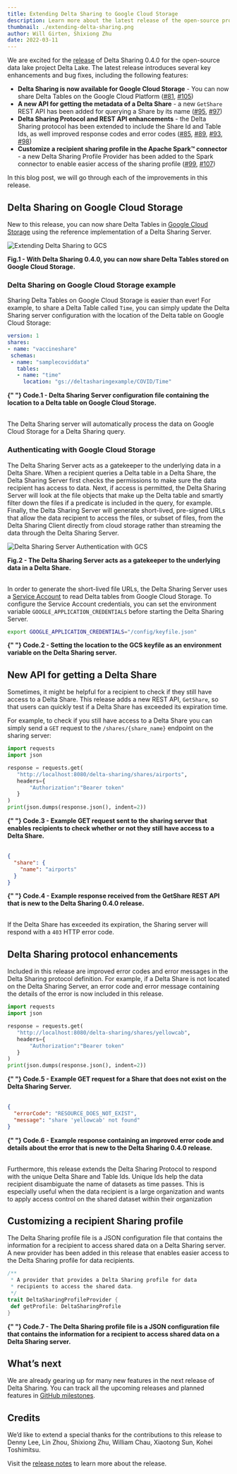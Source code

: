```yaml
---
title: Extending Delta Sharing to Google Cloud Storage
description: Learn more about the latest release of the open-source project Delta Sharing and how it enables sharing on Google Cloud Storage, among other enhancements.
thumbnail: ./extending-delta-sharing.png
author: Will Girten, Shixiong Zhu
date: 2022-03-11
---
```


We are excited for the [release](https://github.com/delta-io/delta-sharing/releases/tag/v0.4.0) of Delta Sharing 0.4.0 for the open-source data lake project Delta Lake. The latest release introduces several key enhancements and bug fixes, including the following features:

- **Delta Sharing is now available for Google Cloud Storage** - You can now share Delta Tables on the Google Cloud Platform ([#81](https://github.com/delta-io/delta-sharing/pull/81), [#105](https://github.com/delta-io/delta-sharing/pull/105))
- **A new API for getting the metadata of a Delta Share** - a new `GetShare` REST API has been added for querying a Share by its name ([#95](https://github.com/delta-io/delta-sharing/pull/95), [#97](https://github.com/delta-io/delta-sharing/pull/97))
- **Delta Sharing Protocol and REST API enhancements** - the Delta Sharing protocol has been extended to include the Share Id and Table Ids, as well improved response codes and error codes ([#85](https://github.com/delta-io/delta-sharing/pull/85), [#89](https://github.com/delta-io/delta-sharing/pull/89), [#93](https://github.com/delta-io/delta-sharing/pull/93), [#98](https://github.com/delta-io/delta-sharing/pull/98))
- **Customize a recipient sharing profile in the Apache Spark™ connector** - a new Delta Sharing Profile Provider has been added to the Spark connector to enable easier access of the sharing profile ([#99](https://github.com/delta-io/delta-sharing/pull/99), [#107](https://github.com/delta-io/delta-sharing/pull/107))

In this blog post, we will go through each of the improvements in this release.

## Delta Sharing on Google Cloud Storage

New to this release, you can now share Delta Tables in [Google Cloud Storage](https://cloud.google.com/storage) using the reference implementation of a Delta Sharing Server.

![Extending Delta Sharing to GCS](./extending-delta-sharing.png)

<b>
  Fig.1 - With Delta Sharing 0.4.0, you can now share Delta Tables stored on
  Google Cloud Storage.
</b>

### Delta Sharing on Google Cloud Storage example

Sharing Delta Tables on Google Cloud Storage is easier than ever! For example, to share a Delta Table called `Time`, you can simply update the Delta Sharing server configuration with the location of the Delta table on Google Cloud Storage:

```yaml
version: 1
shares:
- name: "vaccineshare"
 schemas:
 - name: "samplecoviddata"
   tables:
   - name: "time"
     location: "gs://deltasharingexample/COVID/Time"
```

<b>
  {" "}
  Code.1 - Delta Sharing Server configuration file containing the location to a Delta
  table on Google Cloud Storage.
</b>
<br />
<br />

The Delta Sharing server will automatically process the data on Google Cloud Storage for a Delta Sharing query.

### Authenticating with Google Cloud Storage

The Delta Sharing Server acts as a gatekeeper to the underlying data in a Delta Share. When a recipient queries a Delta table in a Delta Share, the Delta Sharing Server first checks the permissions to make sure the data recipient has access to data. Next, if access is permitted, the Delta Sharing Server will look at the file objects that make up the Delta table and smartly filter down the files if a predicate is included in the query, for example. Finally, the Delta Sharing Server will generate short-lived, pre-signed URLs that allow the data recipient to access the files, or subset of files, from the Delta Sharing Client directly from cloud storage rather than streaming the data through the Delta Sharing Server.

![Delta Sharing Server Authentication with GCS](./gcs-authentication.png)

<b>
  Fig.2 - The Delta Sharing Server acts as a gatekeeper to the underlying data
  in a Delta Share.
</b>
<br />
<br />

In order to generate the short-lived file URLs, the Delta Sharing Server uses a [Service Account](https://cloud.google.com/iam/docs/service-accounts) to read Delta tables from Google Cloud Storage. To configure the Service Account credentials, you can set the environment variable `GOOGLE_APPLICATION_CREDENTIALS` before starting the Delta Sharing Server.

```bash
export GOOGLE_APPLICATION_CREDENTIALS="/config/keyfile.json"
```

<b>
  {" "}
  Code.2 - Setting the location to the GCS keyfile as an environment variable on
  the Delta Sharing server.
</b>

## New API for getting a Delta Share

Sometimes, it might be helpful for a recipient to check if they still have access to a Delta Share. This release adds a new REST API, `GetShare`, so that users can quickly test if a Delta Share has exceeded its expiration time.

For example, to check if you still have access to a Delta Share you can simply send a `GET` request to the `/shares/{share_name}` endpoint on the sharing server:

```python
import requests
import json

response = requests.get(
   "http://localhost:8080/delta-sharing/shares/airports",
   headers={
       "Authorization":"Bearer token"
   }
)
print(json.dumps(response.json(), indent=2))
```

<b>
  {" "}
  Code.3 - Example GET request sent to the sharing server that enables recipients
  to check whether or not they still have access to a Delta Share.
</b>
<br />
<br />

```json
{
  "share": {
    "name": "airports"
  }
}
```

<b>
  {" "}
  Code.4 - Example response received from the GetShare REST API that is new to the Delta Sharing 0.4.0 release.

</b>
<br/><br/>

If the Delta Share has exceeded its expiration, the Sharing server will respond with a `403` HTTP error code.

## Delta Sharing protocol enhancements

Included in this release are improved error codes and error messages in the Delta Sharing protocol definition. For example, if a Delta Share is not located on the Delta Sharing Server, an error code and error message containing the details of the error is now included in this release.

```python
import requests
import json

response = requests.get(
   "http://localhost:8080/delta-sharing/shares/yellowcab",
   headers={
       "Authorization":"Bearer token"
   }
)
print(json.dumps(response.json(), indent=2))
```

<b>
  {" "}
  Code.5 - Example GET request for a Share that does not exist on the Delta Sharing Server.

</b>
<br/><br/>

```json
{
  "errorCode": "RESOURCE_DOES_NOT_EXIST",
  "message": "share 'yellowcab' not found"
}
```

<b>
  {" "}
  Code.6 - Example response containing an improved error code and details about the error that is new to the Delta Sharing 0.4.0 release.

</b>
<br/><br/>

Furthermore, this release extends the Delta Sharing Protocol to respond with the unique Delta Share and Table Ids. Unique Ids help the data recipient disambiguate the name of datasets as time passes. This is especially useful when the data recipient is a large organization and wants to apply access control on the shared dataset within their organization

## Customizing a recipient Sharing profile

The Delta Sharing profile file is a JSON configuration file that contains the information for a recipient to access shared data on a Delta Sharing server. A new provider has been added in this release that enables easier access to the Delta Sharing profile for data recipients.

```scala
/**
 * A provider that provides a Delta Sharing profile for data
 * recipients to access the shared data.
 */
trait DeltaSharingProfileProvider {
 def getProfile: DeltaSharingProfile
}
```

<b>
  {" "}
  Code.7 - The Delta Sharing profile file is a JSON configuration file that contains the information for a recipient to access shared data on a Delta Sharing server.

</b>

## What’s next

We are already gearing up for many new features in the next release of Delta Sharing. You can track all the upcoming releases and planned features in [GitHub milestones](https://github.com/delta-io/delta-sharing/milestones).

## Credits

We’d like to extend a special thanks for the contributions to this release to Denny Lee, Lin Zhou, Shixiong Zhu, William Chau, Xiaotong Sun, Kohei Toshimitsu.

Visit the [release notes](https://github.com/delta-io/delta-sharing/releases/tag/v0.4.0) to learn more about the release.
